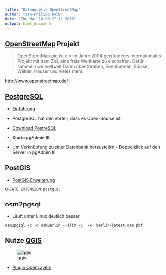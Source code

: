 ```yaml
---
title: "Datenquelle OpenStreetMap"
author: "Jan-Philipp Kolb"
date: "Thu Mar 10 08:27:12 2016"
output: html_document
---
```


## [OpenStreetMap](http://www.openstreetmap.de/) Projekt


> OpenStreetMap.org ist ein im Jahre 2004 gegründetes internationales Projekt mit dem Ziel, eine freie Weltkarte zu erschaffen. Dafür sammeln wir weltweit Daten über Straßen, Eisenbahnen, Flüsse, Wälder, Häuser und vieles mehr. 

<http://www.openstreetmap.de/>

## [PostgreSQL](http://www.postgresql.org/)

- [Einführung](https://datashenanigan.wordpress.com/2015/05/18/getting-started-with-postgresql-in-r/)

- PostgreSQL hat den Vorteil, dass es Open-Source ist.

- [Download PostreSQL](http://www.postgresql.org/download/windows/)
- Starte pgAdmin III
- Um Verknüpfung zu einer Datenbank herzustellen - Doppelklick auf den Server in pgAdmin III


## PostGIS

- [PostGIS Erweiterung](http://postgis.net/install/)

```
CREATE EXTENSION postgis;
```


## osm2pgsql

- Läuft unter Linux deutlich besser

```
osm2pgsql -c -d osmBerlin --slim -C  -k  berlin-latest.osm.pbf
```

## Nutze [QGIS](http://www.qgis.org/de/site/)

![qgis](https://underdark.files.wordpress.com/2012/07/stamen_watercolor1.png?w=700)

- [Plugin OpenLayers](http://www.qgistutorials.com/de/docs/downloading_osm_data.html)
